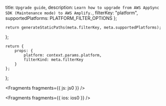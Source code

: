   title: `Upgrade guide`,
  description: `Learn how to upgrade from AWS AppSync SDK (Maintenance mode) to AWS Amplify.`,
  filterKey: "platform",
  supportedPlatforms: PLATFORM_FILTER_OPTIONS
};
      


    return generateStaticPaths(meta.filterKey, meta.supportedPlatforms);
};

    return {
        props: {
            platform: context.params.platform,
            filterKind: meta.filterKey
        }
    };
};


<Fragments fragments={{ js: js0 }} />


<Fragments fragments={{ ios: ios0 }} />
